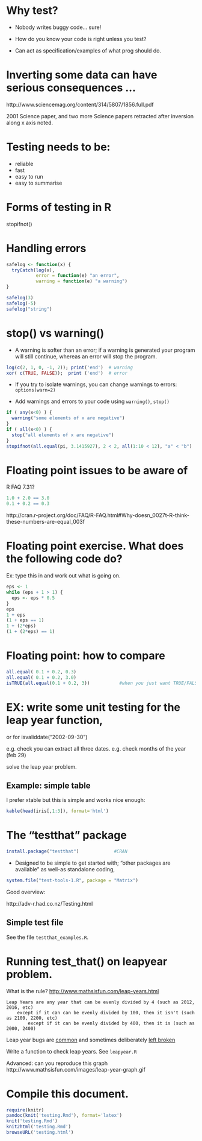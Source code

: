 # Why test?

* Nobody writes buggy code... sure!

* How do you know your code is right unless you test?

* Can act as specification/examples of what prog should do.

# Inverting some data can have serious consequences ...
  http://www.sciencemag.org/content/314/5807/1856.full.pdf

2001 Science paper, and two more Science papers retracted after
inversion along x axis noted.

# Testing needs to be:

* reliable
* fast
* easy to run
* easy to summarise

# Forms of testing in R

stopifnot()

# Handling errors

```r
safelog <- function(x) {
  tryCatch(log(x),
           error = function(e) "an error",
           warning = function(e) "a warning")
}

safelog(3)
safelog(-5)
safelog("string")
```

# stop() vs warning()

* A warning is softer than an error; if a warning is generated
your program will still continue, whereas an error will stop the
program.

```r
log(c(2, 1, 0, -1, 2)); print('end')  # warning 
xor( c(TRUE, FALSE));  print ('end')  # error
```

* If you try to isolate warnings, you can change warnings to
  errors: `options(warn=2)`

* Add warnings and errors to your code using `warning()`,
  `stop()`

```r
if ( any(x<0) ) {
  warning("some elements of x are negative")
}
if ( all(x<0) ) {
  stop("all elements of x are negative")
}
stopifnot(all.equal(pi, 3.1415927), 2 < 2, all(1:10 < 12), "a" < "b")
```



# Floating point issues to be aware of

R FAQ 7.31?
```r
1.0 + 2.0 == 3.0
0.1 + 0.2 == 0.3
```
http://cran.r-project.org/doc/FAQ/R-FAQ.html#Why-doesn_0027t-R-think-these-numbers-are-equal_003f

# Floating point exercise.  What does the following code do?

Ex: type this in and work out what is going on.
```r
eps <- 1
while (eps + 1 > 1) {
  eps <- eps * 0.5
}
eps
1 + eps
(1 + eps == 1)
1 + (2*eps)
(1 + (2*eps) == 1)
```

# Floating point: how to compare

```r
all.equal( 0.1 + 0.2, 0.3)
all.equal( 0.1 + 0.2, 3.0)
isTRUE(all.equal(0.1 + 0.2, 3))           #when you just want TRUE/FALSE
```


# EX: write some unit testing for the leap year function,

or for isvaliddate("2002-09-30")

e.g. check you can extract all three dates.
e.g. check months of the year (feb 29)

solve the leap year problem.

## Example: simple table

I prefer xtable but this is simple and works nice enough:
```r
kable(head(iris[,1:3]), format='html')
```

# The "testthat" package

```r
install.package("testthat")             #CRAN
```

* Designed to be simple to get started with; "other packages are
  available" as well-as standalone coding,

```r
system.file("test-tools-1.R", package = "Matrix")
```
Good overview:

http://adv-r.had.co.nz/Testing.html

## Simple test file

See the file `testthat_examples.R`.



# Running test_that() on leapyear problem.

What is the rule?
[http://www.mathsisfun.com/leap-years.html](http://www.mathsisfun.com/leap-years.html)

    Leap Years are any year that can be evenly divided by 4 (such as 2012, 2016, etc)
 		except if it can can be evenly divided by 100, then it isn't (such as 2100, 2200, etc)
  	  		except if it can be evenly divided by 400, then it is (such as 2000, 2400)


Leap year bugs are [common](http://en.wikipedia.org/wiki/Leap_year_bug)
and sometimes deliberately [left broken](http://support.microsoft.com/kb/214326)



Write a function to check leap years.  See `leapyear.R`


Advanced: can you reproduce this graph
http://www.mathsisfun.com/images/leap-year-graph.gif


# Compile this document.
```r
require(knitr)
pandoc(knit('testing.Rmd'), format='latex')
knit('testing.Rmd')
knit2html('testing.Rmd')
browseURL('testing.html')
```
